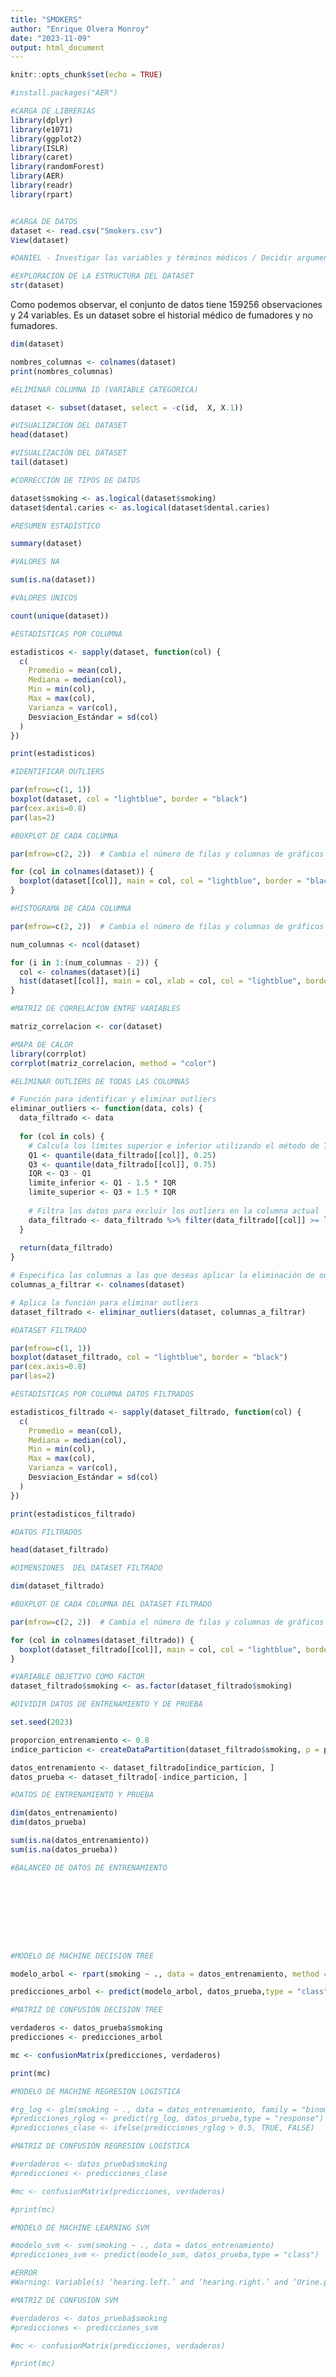 ---
title: "SMOKERS"
author: "Enrique Olvera Monroy"
date: "2023-11-09"
output: html_document
---

```{r setup, include=FALSE}
knitr::opts_chunk$set(echo = TRUE)

#install.packages("AER")
```

```{r}
#CARGA DE LIBRERIAS
library(dplyr)
library(e1071)
library(ggplot2)
library(ISLR)
library(caret)
library(randomForest)
library(AER)
library(readr)
library(rpart)



```



```{r}
#CARGA DE DATOS
dataset <- read.csv("Smokers.csv")
View(dataset)
```

```{r}

#DANIEL - Investigar las variables y términos médicos / Decidir argumentar si es bueno eliminar o no los outliers.


```




```{r}
#EXPLORACIÓN DE LA ESTRUCTURA DEL DATASET
str(dataset)

```
Como podemos observar, el conjunto de datos tiene 159256 observaciones y 24 variables. Es un dataset sobre el historial médico de fumadores y no fumadores.

```{r}
dim(dataset)
```
```{r}
nombres_columnas <- colnames(dataset)
print(nombres_columnas)
```



```{r}
#ELIMINAR COLUMNA ID (VARIABLE CATEGÓRICA)

dataset <- subset(dataset, select = -c(id,  X, X.1))


```


```{r}
#VISUALIZACIÓN DEL DATASET
head(dataset)

```

```{r}
#VISUALIZACIÓN DEL DATASET
tail(dataset)
```



```{r}
#CORRECCIÓN DE TIPOS DE DATOS

dataset$smoking <- as.logical(dataset$smoking)
dataset$dental.caries <- as.logical(dataset$dental.caries)


```



```{r}
#RESUMEN ESTADÍSTICO

summary(dataset)

```

```{r}
#VALORES NA

sum(is.na(dataset))

```

```{r}

#VALORES ÚNICOS

count(unique(dataset))

```

```{r}
#ESTADÍSTICAS POR COLUMNA

estadisticos <- sapply(dataset, function(col) {
  c(
    Promedio = mean(col),
    Mediana = median(col),
    Min = min(col),
    Max = max(col),
    Varianza = var(col),
    Desviacion_Estándar = sd(col)
  )
})

print(estadisticos)

```



```{r}
#IDENTIFICAR OUTLIERS

par(mfrow=c(1, 1))
boxplot(dataset, col = "lightblue", border = "black")
par(cex.axis=0.8) 
par(las=2)

```

```{r}

#BOXPLOT DE CADA COLUMNA

par(mfrow=c(2, 2))  # Cambia el número de filas y columnas de gráficos

for (col in colnames(dataset)) {
  boxplot(dataset[[col]], main = col, col = "lightblue", border = "black")
}

```


```{r}
#HISTOGRAMA DE CADA COLUMNA

par(mfrow=c(2, 2))  # Cambia el número de filas y columnas de gráficos

num_columnas <- ncol(dataset)

for (i in 1:(num_columnas - 2)) {
  col <- colnames(dataset)[i]
  hist(dataset[[col]], main = col, xlab = col, col = "lightblue", border = "black")
}

```


```{r}
#MATRIZ DE CORRELACIÓN ENTRE VARIABLES

matriz_correlacion <- cor(dataset)

#MAPA DE CALOR
library(corrplot)  
corrplot(matriz_correlacion, method = "color")
```



```{r}

#ELIMINAR OUTLIERS DE TODAS LAS COLUMNAS

# Función para identificar y eliminar outliers
eliminar_outliers <- function(data, cols) {
  data_filtrado <- data
  
  for (col in cols) {
    # Calcula los límites superior e inferior utilizando el método de Tukey
    Q1 <- quantile(data_filtrado[[col]], 0.25)
    Q3 <- quantile(data_filtrado[[col]], 0.75)
    IQR <- Q3 - Q1
    limite_inferior <- Q1 - 1.5 * IQR
    limite_superior <- Q3 + 1.5 * IQR
    
    # Filtra los datos para excluir los outliers en la columna actual
    data_filtrado <- data_filtrado %>% filter(data_filtrado[[col]] >= limite_inferior & data_filtrado[[col]] <= limite_superior)
  }
  
  return(data_filtrado)
}

# Especifica las columnas a las que deseas aplicar la eliminación de outliers
columnas_a_filtrar <- colnames(dataset)

# Aplica la función para eliminar outliers
dataset_filtrado <- eliminar_outliers(dataset, columnas_a_filtrar)

```


```{r}
#DATASET FILTRADO

par(mfrow=c(1, 1))
boxplot(dataset_filtrado, col = "lightblue", border = "black")
par(cex.axis=0.8) 
par(las=2)
```


```{r}
#ESTADÍSTICAS POR COLUMNA DATOS FILTRADOS

estadisticos_filtrado <- sapply(dataset_filtrado, function(col) {
  c(
    Promedio = mean(col),
    Mediana = median(col),
    Min = min(col),
    Max = max(col),
    Varianza = var(col),
    Desviacion_Estándar = sd(col)
  )
})

print(estadisticos_filtrado)

```


```{r}
#DATOS FILTRADOS

head(dataset_filtrado)
```



```{r}
#DIMENSIONES  DEL DATASET FILTRADO

dim(dataset_filtrado)

```

```{r}

#BOXPLOT DE CADA COLUMNA DEL DATASET FILTRADO

par(mfrow=c(2, 2))  # Cambia el número de filas y columnas de gráficos

for (col in colnames(dataset_filtrado)) {
  boxplot(dataset_filtrado[[col]], main = col, col = "lightblue", border = "black")
}

```
```{r}
#VARIABLE OBJETIVO COMO FACTOR
dataset_filtrado$smoking <- as.factor(dataset_filtrado$smoking)
```



```{r}
#DIVIDIR DATOS DE ENTRENAMIENTO Y DE PRUEBA

set.seed(2023)

proporcion_entrenamiento <- 0.8
indice_particion <- createDataPartition(dataset_filtrado$smoking, p = proporcion_entrenamiento, list = FALSE)

datos_entrenamiento <- dataset_filtrado[indice_particion, ]
datos_prueba <- dataset_filtrado[-indice_particion, ]


```




```{r}
#DATOS DE ENTRENAMIENTO Y PRUEBA

dim(datos_entrenamiento)
dim(datos_prueba)
```


```{r}
sum(is.na(datos_entrenamiento))
sum(is.na(datos_prueba))
```


```{r}
#BALANCEO DE DATOS DE ENTRENAMIENTO










```



```{r}

#MODELO DE MACHINE DECISION TREE

modelo_arbol <- rpart(smoking ~ ., data = datos_entrenamiento, method = "class")

predicciones_arbol <- predict(modelo_arbol, datos_prueba,type = "class")

```


```{r}

#MATRIZ DE CONFUSIÓN DECISION TREE

verdaderos <- datos_prueba$smoking  
predicciones <- predicciones_arbol

mc <- confusionMatrix(predicciones, verdaderos)

print(mc)

```

```{r}
#MODELO DE MACHINE REGRESIÓN LOGÍSTICA

#rg_log <- glm(smoking ~ ., data = datos_entrenamiento, family = "binomial")
#predicciones_rglog <- predict(rg_log, datos_prueba,type = "response")
#predicciones_clase <- ifelse(predicciones_rglog > 0.5, TRUE, FALSE)
```


```{r}

#MATRIZ DE CONFUSIÓN REGRESIÓN LOGÍSTICA

#verdaderos <- datos_prueba$smoking  
#predicciones <- predicciones_clase

#mc <- confusionMatrix(predicciones, verdaderos)

#print(mc)

```


```{r}
#MODELO DE MACHINE LEARNING SVM

#modelo_svm <- svm(smoking ~ ., data = datos_entrenamiento)
#predicciones_svm <- predict(modelo_svm, datos_prueba,type = "class")

#ERROR
#Warning: Variable(s) ‘hearing.left.’ and ‘hearing.right.’ and ‘Urine.protein’ constant. Cannot scale data.


```


```{r}
#MATRIZ DE CONFUSIÓN SVM

#verdaderos <- datos_prueba$smoking  
#predicciones <- predicciones_svm

#mc <- confusionMatrix(predicciones, verdaderos)

#print(mc)

```

